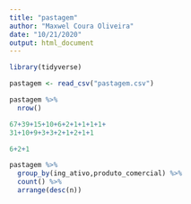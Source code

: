 ```yaml
---
title: "pastagem"
author: "Maxwel Coura Oliveira"
date: "10/21/2020"
output: html_document
---
```



```r
library(tidyverse)
```


```r
pastagem <- read_csv("pastagem.csv")

pastagem %>% 
  nrow()
```

```r
67+39+15+10+6+2+1+1+1+1+
31+10+9+3+3+2+1+2+1+1
```


```r
6+2+1
```


```r
pastagem %>% 
  group_by(ing_ativo,produto_comercial) %>% 
  count() %>% 
  arrange(desc(n)) 
```